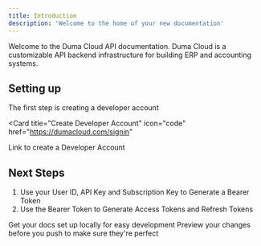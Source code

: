 ```yaml
---
title: Introduction
description: 'Welcome to the home of your new documentation'
---
```


Welcome to the Duma Cloud API documentation. Duma Cloud is a customizable API backend infrastructure for building ERP and accounting systems.


## Setting up

The first step is creating a developer account 

<Card
  title="Create Developer Account"
  icon="code"
  href="https://dumacloud.com/signin"
>
  Link to create a Developer Account
</Card>

## Next Steps

1. Use your User ID, API Key and Subscription Key to Generate a Bearer Token 
2. Use the Bearer Token to Generate Access Tokens and Refresh Tokens




<CardGroup cols={2}>
  <Card
    title="API Reference"
    icon="pen-to-square"
    href="https://docs.dumacloud.com/api-reference/introduction"
  >
    Get your docs set up locally for easy development
  </Card>
  <Card
    title="Contact Support"
    icon="image"
    href="https://dumacloud.com/contact"
  >
    Preview your changes before you push to make sure they're perfect
  </Card>
</CardGroup>
